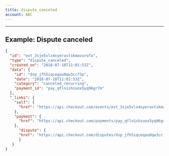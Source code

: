 ```yaml
---
title: dispute_canceled
account: ABC
---
```


---

## Example: Dispute canceled

```json
{
  "id": "evt_3sje5vlx4xyerastskmavurofa",
  "type": "dispute_canceled",
  "created_on": "2018-07-10T11:01:53Z",
  "data": {
    "id": "dsp_jfh5iqceqau0qw3ccf3p",
    "date": "2018-07-10T11:01:53Z",
    "category": "canceled_recurring",
    "payment_id": "pay_qfln1shzuox5yq96gr7m"
  },
  "_links": {
    "self": {
      "href": "https://api.checkout.com/events/evt_3sje5vlx4xyerastskmavurofa"
    },
    "payment": {
      "href": "https://api.checkout.com/payments/pay_qfln1shzuox5yq96gr7m"
    }, 
      "dispute": {
      "href": "https://api.checkout.com/disputes/dsp_jfh5iqceqau0qw3ccf3p"
      }
   }
}
```



